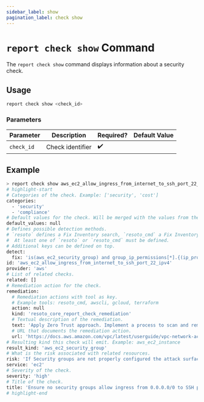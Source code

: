 ```yaml
---
sidebar_label: show
pagination_label: check show
---
```


# `report check show` Command

The `report check show` command displays information about a security check.

## Usage

```bash
report check show <check_id>
```

### Parameters

| Parameter  | Description      | Required? | Default Value |
| ---------- | ---------------- | --------- | ------------- |
| `check_id` | Check identifier | ✔️        |               |

## Example

```bash
> report check show aws_ec2_allow_ingress_from_internet_to_ssh_port_22_ipv4
# highlight-start
# Categories of the check. Example: ['security', 'cost']
categories:
  - 'security'
  - 'compliance'
# Default values for the check. Will be merged with the values from the config.
default_values: null
# Defines possible detection methods.
# `resoto` defines a Fix Inventory search, `resoto_cmd` a Fix Inventory CLI command.
#  At least one of `resoto` or `resoto_cmd` must be defined.
# Additional keys can be defined on top.
detect:
  fix: 'is(aws_ec2_security_group) and group_ip_permissions[*].{(ip_protocol=-1 or (from_port>=22 and to_port<=22 and ip_protocol=tcp)) and ip_ranges[*].cidr_ip="0.0.0.0/0"}'
id: 'aws_ec2_allow_ingress_from_internet_to_ssh_port_22_ipv4'
provider: 'aws'
# List of related checks.
related: []
# Remediation action for the check.
remediation:
  # Remediation actions with tool as key.
  # Example tools: resoto_cmd, awscli, gcloud, terraform
  action: null
  kind: 'resoto_core_report_check_remediation'
  # Textual description of the remediation.
  text: 'Apply Zero Trust approach. Implement a process to scan and remediate unrestricted or overly permissive network acls. Recommended best practices is to narrow the definition for the minimum ports required.'
  # URL that documents the remediation action.
  url: 'https://docs.aws.amazon.com/vpc/latest/userguide/vpc-network-acls.html'
# Resulting kind this check will emit. Example: aws_ec2_instance
result_kind: 'aws_ec2_security_group'
# What is the risk associated with related resources.
risk: 'If Security groups are not properly configured the attack surface is increased.'
service: 'ec2'
# Severity of the check.
severity: 'high'
# Title of the check.
title: 'Ensure no security groups allow ingress from 0.0.0.0/0 to SSH port 22.'
# highlight-end
```

